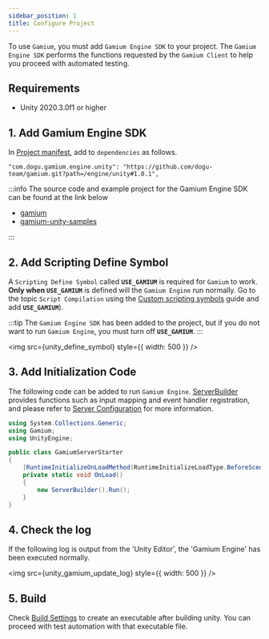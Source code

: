 ```yaml
---
sidebar_position: 1
title: Configure Project
---
```



To use `Gamium`, you must add `Gamium Engine SDK` to your project.
The `Gamium Engine SDK` performs the functions requested by the `Gamium Client` to help you proceed with automated testing.

## Requirements

- Unity 2020.3.0f1 or higher

## 1. Add Gamium Engine SDK

In [Project manifest](https://docs.unity3d.com/Manual/upm-manifestPrj.html), add to `dependencies` as follows.

```
"com.dogu.gamium.engine.unity": "https://github.com/dogu-team/gamium.git?path=/engine/unity#1.0.1",
```

:::info
The source code and example project for the Gamium Engine SDK can be found at the link below

- [gamium](https://github.com/dogu-team/gamium)
- [gamium-unity-samples](https://github.com/dogu-team/gamium-unity-samples)

:::

## 2. Add Scripting Define Symbol

A `Scripting Define Symbol` called **`USE_GAMIUM`** is required for `Gamium` to work. **Only when `USE_GAMIUM`** is defined will the `Gamium Engine` run normally.
Go to the topic `Script Compilation` using the [Custom scripting symbols](https://docs.unity3d.com/Manual/CustomScriptingSymbols.html) guide and add **`USE_GAMIUM`**).

:::tip
The `Gamium Engine SDK` has been added to the project, but if you do not want to run `Gamium Engine`, you must turn off **`USE_GAMIUM`**.
:::

<img src={unity_define_symbol} style={{ width: 500 }} />

## 3. Add Initialization Code

The following code can be added to run `Gamium Engine`.
[ServerBuilder](server-configuration) provides functions such as input mapping and event handler registration, and please refer to [Server Configuration](server-configuration) for more information.

```csharp
using System.Collections.Generic;
using Gamium;
using UnityEngine;

public class GamiumServerStarter
{
    [RuntimeInitializeOnLoadMethod(RuntimeInitializeLoadType.BeforeSceneLoad)]
    private static void OnLoad()
    {
        new ServerBuilder().Run();
    }
}
```

## 4. Check the log

If the following log is output from the 'Unity Editor', the 'Gamium Engine' has been executed normally.

<img src={unity_gamium_update_log} style={{ width: 500 }} />

## 5. Build

Check [Build Settings](https://docs.unity3d.com/Manual/BuildSettings.html) to create an executable after building unity.
You can proceed with test automation with that executable file.
